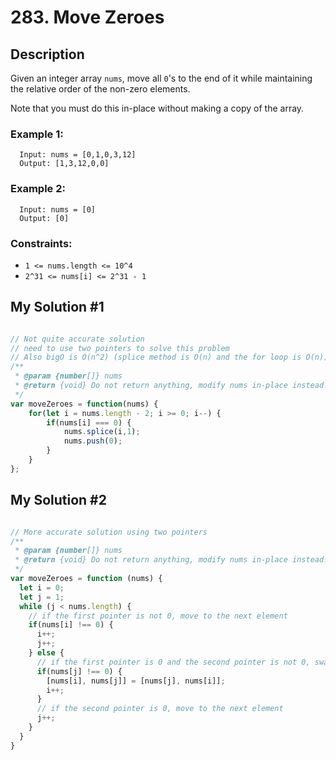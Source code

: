# 283. Move Zeroes

## Description
Given an integer array `nums`, move all `0`'s to the end of it while maintaining the relative order of the non-zero elements.

Note that you must do this in-place without making a copy of the array.

### Example 1:
```
  Input: nums = [0,1,0,3,12]
  Output: [1,3,12,0,0]
```

### Example 2:
```
  Input: nums = [0]
  Output: [0]
```

### Constraints:

- `1 <= nums.length <= 10^4`
- `2^31 <= nums[i] <= 2^31 - 1`

## My Solution #1

```js

// Not quite accurate solution
// need to use two pointers to solve this problem
// Also bigO is O(n^2) (splice method is O(n) and the for loop is O(n))
/**
 * @param {number[]} nums
 * @return {void} Do not return anything, modify nums in-place instead.
 */
var moveZeroes = function(nums) {
    for(let i = nums.length - 2; i >= 0; i--) {
        if(nums[i] === 0) {
            nums.splice(i,1);
            nums.push(0);
        }
    }
};

```

## My Solution #2

```js

// More accurate solution using two pointers
/**
 * @param {number[]} nums
 * @return {void} Do not return anything, modify nums in-place instead.
 */
var moveZeroes = function (nums) {
  let i = 0;
  let j = 1;
  while (j < nums.length) {
    // if the first pointer is not 0, move to the next element
    if(nums[i] !== 0) { 
      i++;
      j++;
    } else {
      // if the first pointer is 0 and the second pointer is not 0, swap the elements
      if(nums[j] !== 0) {
        [nums[i], nums[j]] = [nums[j], nums[i]];
        i++;
      }
      // if the second pointer is 0, move to the next element
      j++;
    }
  }
}

```